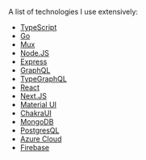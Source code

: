 
A list of technologies I use extensively:

- [TypeScript](https://www.typescriptlang.org/)
- [Go](https://golang.org/)
- [Mux](https://github.com/gorilla/mux)
- [Node.JS](https://nodejs.org/en/)
- [Express](https://expressjs.com/)
- [GraphQL](https://graphql.org/)
- [TypeGraphQL](https://typegraphql.com/)
- [React](https://reactjs.org/)
- [Next.JS](https://nextjs.org/)
- [Material UI](https://material-ui.com/)
- [ChakraUI](https://chakra-ui.com/)
- [MongoDB](https://www.mongodb.com/)
- [PostgresQL](https://www.postgresql.org/)
- [Azure Cloud](https://azure.microsoft.com/en-in/)
- [Firebase](https://firebase.google.com/)
